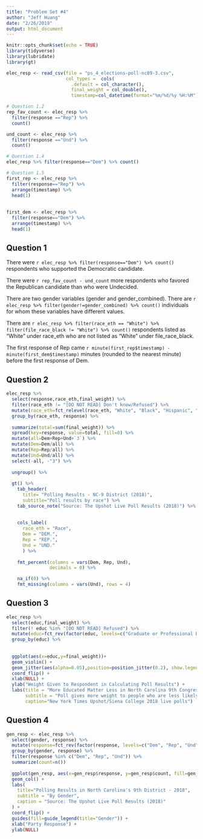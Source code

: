 ```yaml
---
title: "Problem Set #4"
author: "Jeff Huang"
date: "2/26/2019"
output: html_document
---
```


```r
knitr::opts_chunk$set(echo = TRUE)
library(tidyverse)
library(lubridate)
library(gt)

elec_resp <- read_csv(file = "ps_4_elections-poll-nc09-3.csv",
                      col_types =  cols(
                        .default = col_character(),
                        final_weight = col_double(),
                        timestamp=col_datetime(format="%m/%d/%y %H:%M")))

# Question 1.2 
rep_fav_count <- elec_resp %>% 
  filter(response =="Rep") %>%
  count()

und_count <- elec_resp %>%
  filter(response =="Und") %>% 
  count()

# Question 1.4
elec_resp %>% filter(response=="Dem") %>% count()

# Question 1.5
first_rep <- elec_resp %>% 
  filter(response=="Rep") %>% 
  arrange(timestamp) %>% 
  head(1)
  
  
first_dem <- elec_resp %>% 
  filter(response=="Dem") %>% 
  arrange(timestamp) %>% 
  head(1) 


```

## Question 1
There were `r elec_resp %>% filter(response=="Dem") %>% count()` respondents who supported the Democratic candidate.

There were `r rep_fav_count - und_count` more respondents who favored the Republican candidate than who were Undecided.

There are two gender variables (gender and gender_combined). There are `r elec_resp %>% filter(gender!=gender_combined) %>% count()` individuals for whom these variables have different values.

There are `r elec_resp %>% filter(race_eth == "White") %>% filter(file_race_black != "White") %>% count()` respondents listed as “White” under race_eth who are not listed as “White” under file_race_black.

The first response of Rep came `r minute(first_rep$timestamp) - minute(first_dem$timestamp)` minutes (rounded to the nearest minute) before the first response of Dem.

## Question 2
```r
elec_resp %>% 
  select(response,race_eth,final_weight) %>% 
  filter(race_eth != "[DO NOT READ] Don't know/Refused") %>% 
  mutate(race_eth=fct_relevel(race_eth, "White", "Black", "Hispanic", "Asian", "Other")) %>% 
  group_by(race_eth, response) %>% 
  
  summarize(total=sum(final_weight)) %>% 
  spread(key=response, value=total, fill=0) %>% 
  mutate(all=Dem+Rep+Und+`3`) %>% 
  mutate(Dem=Dem/all) %>%
  mutate(Rep=Rep/all) %>%
  mutate(Und=Und/all) %>% 
  select(-all, -"3") %>% 
  
  ungroup() %>% 
  
  gt() %>% 
    tab_header(
      title= "Polling Results - NC-9 District (2018)",
      subtitle="Poll results by race") %>% 
    tab_source_note("Source: The Upshot Live Poll Results (2018)") %>% 
      
    
    cols_label(
      race_eth = "Race",
      Dem = "DEM.",
      Rep = "REP.",
      Und = "UND."
      ) %>%
  
    fmt_percent(columns = vars(Dem, Rep, Und),
                decimals = 0) %>% 

    na_if(0) %>% 
    fmt_missing(columns = vars(Und), rows = 4)

```

## Question 3
```r
elec_resp %>% 
  select(educ,final_weight) %>% 
  filter(! educ %in% "[DO NOT READ] Refused") %>% 
  mutate(educ=fct_rev(factor(educ, levels=c("Graduate or Professional Degree", "Bachelors' degree", "Some college or trade school", "High school", "Grade school")))) %>% 
  group_by(educ) %>% 
  
  
  ggplot(aes(x=educ,y=final_weight))+
  geom_violin() +
  geom_jitter(aes(alpha=0.05),position=position_jitter(0.2), show.legend = FALSE) +
  coord_flip() +
  xlab(NULL) +
  ylab("Weight Given to Respondent in Calculating Poll Results") + 
  labs(title = "More Educated Matter Less in North Carolina 9th Congressional District",
       subtitle = "Poll gives more weight to people who are less likely to participate in polls",
       caption="New York Times Upshot/Siena College 2018 live polls")
```

## Question 4

```r

gen_resp <- elec_resp %>% 
  select(gender, response) %>% 
  mutate(response=fct_rev(factor(response, levels=c("Dem", "Rep", "Und")))) %>% 
  group_by(gender, response) %>% 
  filter(response %in% c("Dem", "Rep", "Und")) %>%  
  summarize(count=n())
  
  ggplot(gen_resp, aes(x=gen_resp$response, y=gen_resp$count, fill=gen_resp$gender, show.legend=FALSE)) +
  geom_col() + 
  labs(
    title="Polling Results in North Carolina's 9th District - 2018",
    subtitle = "By Gender",
    caption = "Source: The Upshot Live Poll Results (2018)"
  ) +
  coord_flip() +
  guides(fill=guide_legend(title="Gender")) +
  xlab("Party Response") + 
  ylab(NULL)




```

